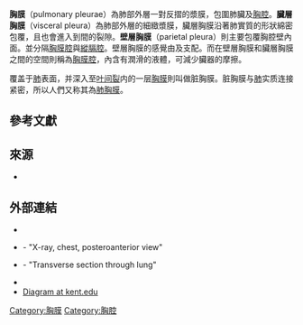{{refimprove|time=2019-03-27T14:03:46+00:00}}
{{Infobox anatomy
| name        = 胸膜
| Latin       = pleurae pulmonarius
| image       = Gray968.png
| caption     = [[胸|胸腔]]橫截面，圖中顯示中及後[[縱膈|縱膈]]。本圖為強調解剖構造，將[[胸膜腔|胸膜腔]]及[[心包|心包腔]]畫的較大，但實際上胸膜和[[心包膜|心包膜]]之間，以及心臟與心包膜之間，其實並沒有什麼空間。
| image2      =
| caption2    =
| artery      =
| vein        =
| nerve       = {{tsl|en|intercostal nerve|肋間神經}}、{{tsl|en|phrenic nerve|膈神經}}
| lymph       =
| system      = [[呼吸系統|呼吸系統]]
| precursor   =
| pronunciation = {{IPAc-en|ˈ|p|l|ʊ|ə|.|r|ə}}
}}
'''胸膜'''（pulmonary pleurae）為肺部外層一對反摺的漿膜，包圍肺臟及[[胸腔|胸腔]]。'''臟層胸膜'''（visceral pleura）為肺部外層的細緻漿膜，臟層胸膜沿著肺實質的形狀綿密包覆，且也會進入到{{tsl|en|lobe (anatomy)||肺葉}}間的裂隙{{sfn|Light|2007|page=1}}。'''壁層胸膜'''（parietal pleura）則主要包覆胸腔壁內面。並分隔[[胸膜腔|胸膜腔]]與[[縱膈腔|縱膈腔]]。壁層胸膜的感覺由{{tsl|en|intercostal nerve|肋間神經}}及{{tsl|en|phrenic nerve|膈神經}}支配。而在壁層胸膜和臟層胸膜之間的空間則稱為[[胸膜腔|胸膜腔]]，內含有潤滑的液體，可減少臟器的摩擦{{sfn|Light|2007|page=1}}。

覆盖于[[肺|肺]]表面，并深入至[[叶间裂|叶间裂]]内的一层[[胸膜|胸膜]]則叫做脏胸膜。脏胸膜与[[肺|肺]]实质连接紧密，所以人們又称其為[[肺胸膜|肺胸膜]]。

==參考文獻==
{{Reflist}}

==來源==
* {{cite book|last1=Light|first1=Richard W.|title=Pleural Diseases|date=2007|publisher=Lippincott Williams & Wilkins|isbn=978-0781769570|url=https://books.google.nl/books?id=vHEpRHQXaKUC&dq=pleural+cavity&hl=nl&source=gbs_navlinks_s|ref=harv}}

==外部連結==
{{Commons}}
* {{NormanAnatomy|thoraxlesson2}}
* {{UMichAtlas|lung_pleura}} - "X-ray, chest, posteroanterior view"
* {{UMichAtlas|lung_lymph}} - "Transverse section through lung"
* {{LoyolaMedEd|Grossanatomy/thorax0/thor_lec/thor6.html}}
* [https://web.archive.org/web/20070310161057/http://dept.kent.edu/biology/courses/60495/PLEURA.GIF Diagram at kent.edu]

{{Thoracic cavity}}

[[Category:胸膜|Category:胸膜]]
[[Category:胸腔|Category:胸腔]]